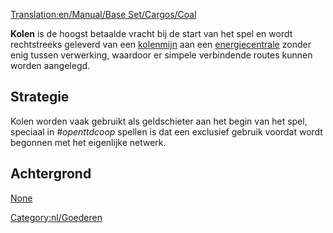 [[Translation:en/Manual/Base Set/Cargos/Coal]]

{{Page:nl/Manual/Base Set/Cargos/Goederen|
name=Kolen|
image=Coal.png|
produced=[[en/Manual/Base Set/Industries/Coal Mine]]|
accepted=[[en/Manual/Base Set/Industries/Power Station]]
}}

'''Kolen''' is de hoogst betaalde vracht bij de start van het spel en wordt rechtstreeks geleverd van een [[nl/Manual/Base Set/Industries/Kolenmijn|kolenmijn]] aan een [[nl/Manual/Base Set/Industries/Energiecentrale|energiecentrale]] zonder enig tussen verwerking, waardoor er simpele verbindende routes kunnen worden aangelegd.



==Strategie==
Kolen worden vaak gebruikt als geldschieter aan het begin van het spel, speciaal in ''#openttdcoop'' spellen is dat een exclusief gebruik voordat wordt begonnen met het eigenlijke netwerk.

==Achtergrond==
[https://www.wikipedia.org/wiki/Coal None]

[[Category:nl/Goederen]]
